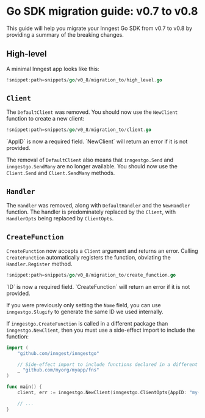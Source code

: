 
# Go SDK migration guide: v0.7 to v0.8

This guide will help you migrate your Inngest Go SDK from v0.7 to v0.8 by providing a summary of the breaking changes.

## High-level

A minimal Inngest app looks like this:

```go
!snippet:path=snippets/go/v0_8/migration_to/high_level.go
```

## `Client`

The `DefaultClient` was removed. You should now use the `NewClient` function to create a new client:

```go
!snippet:path=snippets/go/v0_8/migration_to/client.go
```

<Warning>
`AppID` is now a required field. `NewClient` will return an error if it is not provided.
</Warning>

The removal of `DefaultClient` also means that `inngestgo.Send` and `inngestgo.SendMany` are no longer available. You should now use the `Client.Send` and `Client.SendMany` methods.

## `Handler`

The `Handler` was removed, along with `DefaultHandler` and the `NewHandler` function. The handler is predominately replaced by the `Client`, with `HandlerOpts` being replaced by `ClientOpts`.

## `CreateFunction`

`CreateFunction` now accepts a `Client` argument and returns an error. Calling `CreateFunction` automatically registers the function, obviating the `Handler.Register` method.

```go
!snippet:path=snippets/go/v0_8/migration_to/create_function.go
```

<Warning>
`ID` is now a required field. `CreateFunction` will return an error if it is not provided.

If you were previously only setting the `Name` field, you can use `inngestgo.Slugify` to generate the same ID we used internally.
</Warning>

If `inngestgo.CreateFunction` is called in a different package than `inngestgo.NewClient`, then you must use a side-effect import to include the function:

```go
import (
	"github.com/inngest/inngestgo"

	// Side-effect import to include functions declared in a different package.
	_ "github.com/myorg/myapp/fns"
)

func main() {
	client, err := inngestgo.NewClient(inngestgo.ClientOpts{AppID: "my-app"})

	// ...
}
```